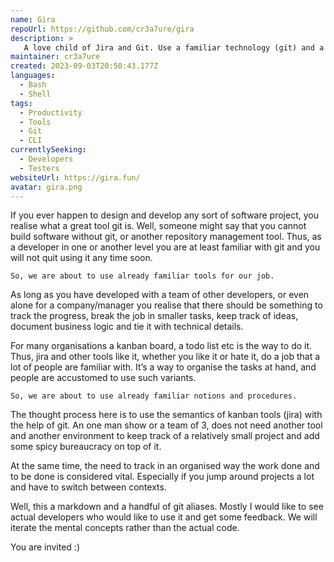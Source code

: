 ```yaml
---
name: Gira
repoUrl: https://github.com/cr3a7ure/gira
description: >
   A love child of Jira and Git. Use a familiar technology (git) and a familiar logic (jira) in your repo. 
maintainer: cr3a7ure
created: 2023-09-03T20:50:43.177Z
languages:
  - Bash
  - Shell
tags:
  - Productivity
  - Tools
  - Git
  - CLI
currentlySeeking:
  - Developers
  - Testers
websiteUrl: https://gira.fun/
avatar: gira.png
---
```


<Overview>

If you ever happen to design and develop any sort of software project, you realise what a great tool git is. Well, someone might say that you cannot build software without git, or another repository management tool. Thus, as a developer in one or another level you are at least familiar with git and you will not quit using it any time soon.

    So, we are about to use already familiar tools for our job.

As long as you have developed with a team of other developers, or even alone for a company/manager you realise that there should be something to track the progress, break the job in smaller tasks, keep track of ideas, document business logic and tie it with technical details.

For many organisations a kanban board, a todo list etc is the way to do it. Thus, jira and other tools like it, whether you like it or hate it, do a job that a lot of people are familiar with. It’s a way to organise the tasks at hand, and people are accustomed to use such variants.

    So, we are about to use already familiar notions and procedures.

The thought process here is to use the semantics of kanban tools (jira) with the help of git. An one man show or a team of 3, does not need another tool and another environment to keep track of a relatively small project and add some spicy bureaucracy on top of it.

At the same time, the need to track in an organised way the work done and to be done is considered vital. Especially if you jump around projects a lot and have to switch between contexts.

</Overview>

<Contributing>

Well, this a markdown and a handful of git aliases.
Mostly I would like to see actual developers who would like to use it and get some feedback.
We will iterate the mental concepts rather than the actual code.

You are invited :)

</Contributing>
